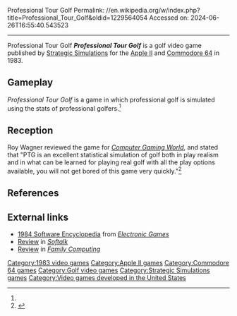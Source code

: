 Professional Tour Golf
Permalink: //en.wikipedia.org/w/index.php?title=Professional_Tour_Golf&oldid=1229564054
Accessed on: 2024-06-26T16:55:40.543523



------
Professional Tour Golf
{{Short description|1983 video game}}
{{italic title}}
{{Infobox video game
| collapsible = 
| state = 
| italic title = 
| title = Professional Tour Golf
| image = Professional Tour Golf cover.jpg
| alt = 
| caption = 
| developer = 
| publisher = [[Strategic Simulations]]
| designer = Henry L. Richbourg<ref name=giantlist/>
| series = 
| engine = 
| platforms = [[Apple II]], [[Commodore 64]] 
| released = 1983
| genre = Sports
| modes = 
}}
'''''Professional Tour Golf''''' is a golf video game published by [[Strategic Simulations]] for the [[Apple II]] and [[Commodore 64]] in 1983.

==Gameplay==
''Professional Tour Golf'' is a game in which professional golf is simulated using the stats of professional golfers.<ref name="CGW14"/>

==Reception==
Roy Wagner reviewed the game for ''[[Computer Gaming World]]'', and stated that "PTG is an excellent statistical simulation of golf both in play realism and in what can be learned for playing real golf with all the play options available, you will not get bored of this game very quickly."<ref name="CGW14">{{cite magazine |last=Wagner |first=Roy |title=Golf: Two Simulations |magazine=Computer Gaming World |date=February 1984 |volume=1 |issue=14 |pages=25, 47}}</ref>

==References==
{{reflist|refs=
<ref name="giantlist">{{cite web |title=The Giant List of Classic Game Programmers|url=https://dadgum.com/giantlist/ |last1=Hague |first=James}}</ref>
}}

==External links==
*[https://archive.org/stream/RetroGameMagazineOneShots/1984%20Software%20Encyclopedia%20%281983%29%20Over%20900%20Descriptions%20and%20Ratings#page/n27/mode/2up 1984 Software Encyclopedia] from ''[[Electronic Games]]''
*[https://archive.org/details/softalkv4n08apr1984/page/130/mode/2up Review] in ''[[Softalk]]''
*[https://archive.org/details/family-computing-09/page/n111/mode/2up Review] in ''[[Family Computing]]''

[[Category:1983 video games]]
[[Category:Apple II games]]
[[Category:Commodore 64 games]]
[[Category:Golf video games]]
[[Category:Strategic Simulations games]]
[[Category:Video games developed in the United States]]